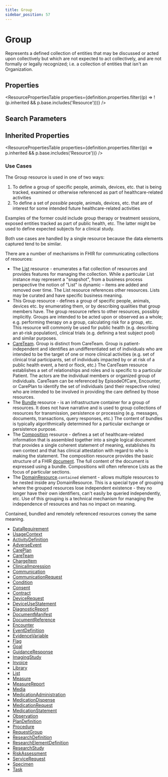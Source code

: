 ```yaml
---
title: Group
sidebar_position: 57
---
```



# Group

Represents a defined collection of entities that may be discussed or acted upon collectively but which are not expected to act collectively, and are not formally or legally recognized; i.e. a collection of entities that isn't an <Link to="/docs/api/fhir/resources/organization">Organization</Link>.

<Tabs queryString="section">
  <TabItem value="schema" label="Schema" default>

## Properties

<ResourcePropertiesTable
  properties={definition.properties.filter((p) => !(p.inherited && p.base.includes('Resource')))}
/>

## Search Parameters

<SearchParamsTable searchParams={definition.searchParameters} />

## Inherited Properties

<ResourcePropertiesTable properties={definition.properties.filter((p) => p.inherited && p.base.includes('Resource'))} />

  </TabItem>
<TabItem value="usage" label="Usage">
<div> <a name="scope"></a>  <a name="use"></a> <h3 class="self-link-parent"> Use Cases <a href="/docs/api/fhir/resources/group" title="link to here" class="self-link"></a></h3> <p>The <Link to="/docs/api/fhir/resources/group">Group</Link> resource is used in one of two ways:</p> <ol>   <li>To define a group of specific people, animals, devices, etc. that is being tracked, examined or otherwise referenced as part of healthcare-related activities</li>   <li>To define a set of <i>possible</i> people, animals, devices, etc. that are of interest for some intended future healthcare-related activities</li> </ol>  <p>Examples of the former could include group therapy or treatment sessions, exposed entities tracked as part of public health, etc.  The latter might be used to define expected subjects for a clinical study.</p>  <p>Both use cases are handled by a single resource because the data elements captured tend to be similar.</p> </div>
</TabItem>
<TabItem value="relationships" label="Relationships">
<div> <a name="bnr"></a>  <p> There are a number of mechanisms in FHIR for communicating collections of resources: </p> <ul> <li> The <a href="/docs/api/fhir/resources/list">List</a> resource - enumerates a flat collection of resources and provides features for managing the collection.   While a particular <Link to="/docs/api/fhir/resources/list">List</Link> instance may represent a "snapshot", from a business process perspective the notion of "List"  is dynamic – items are added and removed over time.  The <Link to="/docs/api/fhir/resources/list">List</Link> resource references other resources.  <Link to="/docs/api/fhir/resources/list">Lists</Link> may be  curated and have specific business meaning. </li> <li> This <Link to="/docs/api/fhir/resources/group">Group</Link> resource - defines a group of specific people, animals, devices etc. by enumerating them,  or by describing qualities that group members have. The group resource refers to other resources, possibly implicitly.   <Link to="/docs/api/fhir/resources/group">Groups</Link> are intended to be acted upon or observed as a whole; e.g. performing therapy on a group, calculating risk for a group,  etc.  This resource will commonly be used for public health (e.g. describing an at-risk population), clinical trials (e.g.  defining a test subject pool) and similar purposes. </li> <li><a href="/docs/api/fhir/resources/careteam">CareTeam</a>. <Link to="/docs/api/fhir/resources/group">Group</Link> is distinct from <Link to="/docs/api/fhir/resources/careteam">CareTeam</Link>. <Link to="/docs/api/fhir/resources/group">Group</Link> is patient-independent and identifies an  undifferentiated set of individuals who are intended to be the target of one or more clinical activities (e.g. set of  clinical trial participants, set of individuals impacted by or at risk of a public health event, a herd or flock, etc.)  The <Link to="/docs/api/fhir/resources/careteam">CareTeam</Link> resource establishes a set of relationships and roles and is specific to a particular <Link to="/docs/api/fhir/resources/patient">Patient</Link>.  The actors are the individual members or organized group of individuals. <Link to="/docs/api/fhir/resources/careteam">CareTeam</Link> can be referenced by <Link to="/docs/api/fhir/resources/episodeofcare">EpisodeOfCare</Link>,  <Link to="/docs/api/fhir/resources/encounter">Encounter</Link>, or <Link to="/docs/api/fhir/resources/careplan">CarePlan</Link> to identify the set of individuals (and their respective roles) who are intended to be involved  in providing the care defined by those resources. </li> <li> The <a href="/docs/api/fhir/resources/bundle">Bundle</a> resource - is an infrastructure container for a group of resources.  It does not have narrative  and is used to group collections of resources for transmission, persistence or processing (e.g. messages, documents, transactions,  query responses, etc.)  The content of bundles is typically algorithmically determined for a particular exchange or persistence purpose. </li> <li> The <a href="/docs/api/fhir/resources/composition">Composition</a> resource - defines a set of healthcare-related information that is assembled  together into a single logical document that provides a single coherent statement of meaning, establishes its own context and  that has clinical attestation with regard to who is making the statement. The composition resource provides the basic structure  of a FHIR <a href="https://www.hl7.org/fhir/documents.html">document</a>.  The full content of the document is expressed using a bundle.  <Link to="/docs/api/fhir/resources/composition">Compositions</Link> will  often reference <Link to="/docs/api/fhir/resources/list">Lists</Link> as the focus of particular sections. </li> <li> The <a href="https://www.hl7.org/fhir/domainresource.html">DomainResource</a>.<code>contained</code> element - allows multiple resources to be nested inside any DomainResource.  This is a special type of grouping where the grouped resources lose independent existence - they no longer have their own identifiers, can't easily be queried independently, etc.  Use of this grouping is a technical  mechanism for managing the independence of resources and has no impact on meaning.   </li> </ul> Contained, bundled and remotely referenced resources convey the same meaning.  </div>
</TabItem>

<TabItem value="referencedBy" label="Referenced By">
<ul><li><a href="https://www.hl7.org/fhir/metadatatypes.html#DataRequirement">DataRequirement</a></li>
<li><a href="https://www.hl7.org/fhir/metadatatypes.html#UsageContext">UsageContext</a></li>
<li><a href="/docs/api/fhir/resources/activitydefinition">ActivityDefinition</a></li>
<li><a href="/docs/api/fhir/resources/adverseevent">AdverseEvent</a></li>
<li><a href="/docs/api/fhir/resources/careplan">CarePlan</a></li>
<li><a href="/docs/api/fhir/resources/careteam">CareTeam</a></li>
<li><a href="/docs/api/fhir/resources/chargeitem">ChargeItem</a></li>
<li><a href="/docs/api/fhir/resources/clinicalimpression">ClinicalImpression</a></li>
<li><a href="/docs/api/fhir/resources/communication">Communication</a></li>
<li><a href="/docs/api/fhir/resources/communicationrequest">CommunicationRequest</a></li>
<li><a href="/docs/api/fhir/resources/condition">Condition</a></li>
<li><a href="/docs/api/fhir/resources/consent">Consent</a></li>
<li><a href="/docs/api/fhir/resources/contract">Contract</a></li>
<li><a href="/docs/api/fhir/resources/devicerequest">DeviceRequest</a></li>
<li><a href="/docs/api/fhir/resources/deviceusestatement">DeviceUseStatement</a></li>
<li><a href="/docs/api/fhir/resources/diagnosticreport">DiagnosticReport</a></li>
<li><a href="/docs/api/fhir/resources/documentmanifest">DocumentManifest</a></li>
<li><a href="/docs/api/fhir/resources/documentreference">DocumentReference</a></li>
<li><a href="/docs/api/fhir/resources/encounter">Encounter</a></li>
<li><a href="/docs/api/fhir/resources/eventdefinition">EventDefinition</a></li>
<li><a href="/docs/api/fhir/resources/evidencevariable">EvidenceVariable</a></li>
<li><a href="/docs/api/fhir/resources/flag">Flag</a></li>
<li><a href="/docs/api/fhir/resources/goal">Goal</a></li>
<li><a href="/docs/api/fhir/resources/guidanceresponse">GuidanceResponse</a></li>
<li><a href="/docs/api/fhir/resources/imagingstudy">ImagingStudy</a></li>
<li><a href="/docs/api/fhir/resources/invoice">Invoice</a></li>
<li><a href="/docs/api/fhir/resources/library">Library</a></li>
<li><a href="/docs/api/fhir/resources/list">List</a></li>
<li><a href="/docs/api/fhir/resources/measure">Measure</a></li>
<li><a href="/docs/api/fhir/resources/measurereport">MeasureReport</a></li>
<li><a href="/docs/api/fhir/resources/media">Media</a></li>
<li><a href="/docs/api/fhir/resources/medicationadministration">MedicationAdministration</a></li>
<li><a href="/docs/api/fhir/resources/medicationdispense">MedicationDispense</a></li>
<li><a href="/docs/api/fhir/resources/medicationrequest">MedicationRequest</a></li>
<li><a href="/docs/api/fhir/resources/medicationstatement">MedicationStatement</a></li>
<li><a href="/docs/api/fhir/resources/observation">Observation</a></li>
<li><a href="/docs/api/fhir/resources/plandefinition">PlanDefinition</a></li>
<li><a href="/docs/api/fhir/resources/procedure">Procedure</a></li>
<li><a href="/docs/api/fhir/resources/requestgroup">RequestGroup</a></li>
<li><a href="/docs/api/fhir/resources/researchdefinition">ResearchDefinition</a></li>
<li><a href="/docs/api/fhir/resources/researchelementdefinition">ResearchElementDefinition</a></li>
<li><a href="/docs/api/fhir/resources/researchstudy">ResearchStudy</a></li>
<li><a href="/docs/api/fhir/resources/riskassessment">RiskAssessment</a></li>
<li><a href="/docs/api/fhir/resources/servicerequest">ServiceRequest</a></li>
<li><a href="/docs/api/fhir/resources/specimen">Specimen</a></li>
<li><a href="/docs/api/fhir/resources/task">Task</a></li></ul>
</TabItem>
</Tabs>
